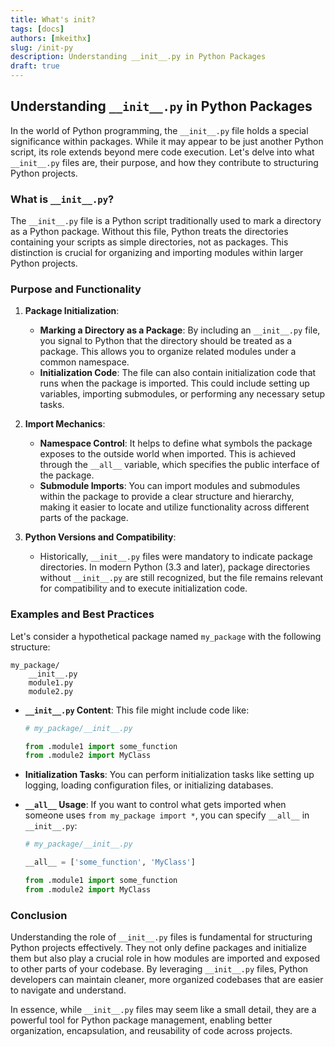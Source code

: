 ```yaml
---
title: What's init?
tags: [docs]
authors: [mkeithx]
slug: /init-py
description: Understanding __init__.py in Python Packages
draft: true
---
```



## Understanding `__init__.py` in Python Packages

In the world of Python programming, the `__init__.py` file holds a special significance within packages. While it may appear to be just another Python script, its role extends beyond mere code execution. Let's delve into what `__init__.py` files are, their purpose, and how they contribute to structuring Python projects.

<!-- truncate -->

### What is `__init__.py`?

The `__init__.py` file is a Python script traditionally used to mark a directory as a Python package. Without this file, Python treats the directories containing your scripts as simple directories, not as packages. This distinction is crucial for organizing and importing modules within larger Python projects.

### Purpose and Functionality

1. **Package Initialization**:
   - **Marking a Directory as a Package**: By including an `__init__.py` file, you signal to Python that the directory should be treated as a package. This allows you to organize related modules under a common namespace.
   - **Initialization Code**: The file can also contain initialization code that runs when the package is imported. This could include setting up variables, importing submodules, or performing any necessary setup tasks.

2. **Import Mechanics**:
   - **Namespace Control**: It helps to define what symbols the package exposes to the outside world when imported. This is achieved through the `__all__` variable, which specifies the public interface of the package.
   - **Submodule Imports**: You can import modules and submodules within the package to provide a clear structure and hierarchy, making it easier to locate and utilize functionality across different parts of the package.

3. **Python Versions and Compatibility**:
   - Historically, `__init__.py` files were mandatory to indicate package directories. In modern Python (3.3 and later), package directories without `__init__.py` are still recognized, but the file remains relevant for compatibility and to execute initialization code.

### Examples and Best Practices

Let's consider a hypothetical package named `my_package` with the following structure:

```
my_package/
    __init__.py
    module1.py
    module2.py
```

- **`__init__.py` Content**: This file might include code like:

  ```python
  # my_package/__init__.py
  
  from .module1 import some_function
  from .module2 import MyClass
  ```

- **Initialization Tasks**: You can perform initialization tasks like setting up logging, loading configuration files, or initializing databases.

- **`__all__` Usage**: If you want to control what gets imported when someone uses `from my_package import *`, you can specify `__all__` in `__init__.py`:

  ```python
  # my_package/__init__.py
  
  __all__ = ['some_function', 'MyClass']
  
  from .module1 import some_function
  from .module2 import MyClass
  ```

### Conclusion

Understanding the role of `__init__.py` files is fundamental for structuring Python projects effectively. They not only define packages and initialize them but also play a crucial role in how modules are imported and exposed to other parts of your codebase. By leveraging `__init__.py` files, Python developers can maintain cleaner, more organized codebases that are easier to navigate and understand.

In essence, while `__init__.py` files may seem like a small detail, they are a powerful tool for Python package management, enabling better organization, encapsulation, and reusability of code across projects.

